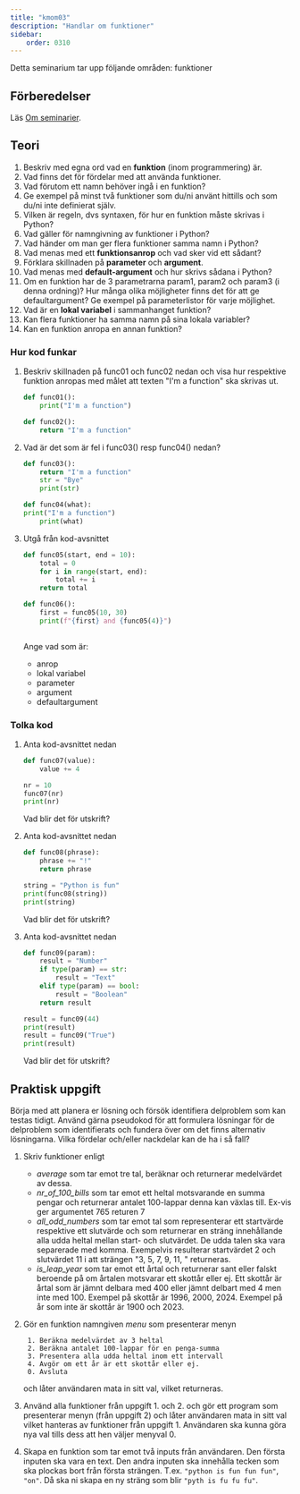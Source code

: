 ```yaml
---
title: "kmom03"
description: "Handlar om funktioner"
sidebar:
    order: 0310
---
```



Detta seminarium tar upp följande områden: funktioner


## Förberedelser

Läs [Om seminarier](../).

## <Icon name="open-book" class="inline-icon" label="Interpret code" /> Teori

1. Beskriv med egna ord vad en **funktion** (inom programmering) är.  
1. Vad finns det för fördelar med att använda funktioner.  
1. Vad förutom ett namn behöver ingå i en funktion?  
1. Ge exempel på minst två funktioner som du/ni använt hittills och som du/ni inte definierat själv.
1. Vilken är regeln, dvs syntaxen, för hur en funktion måste skrivas i Python?  
1. Vad gäller för namngivning av funktioner i Python?  
1. Vad händer om man ger flera funktioner samma namn i Python?  
1. Vad menas med ett **funktionsanrop** och vad sker vid ett sådant?  
1. Förklara skillnaden på **parameter** och **argument**.  
1. Vad menas med **default-argument** och hur skrivs sådana i Python?  
1. Om en funktion har de 3 parametrarna param1, param2 och param3 (i denna ordning)? Hur många olika möjligheter finns det för att ge defaultargument? Ge exempel på parameterlistor för varje möjlighet. 
1. Vad är en **lokal variabel** i sammanhanget funktion?
1. Kan flera funktioner ha samma namn på sina lokala variabler?
1. Kan en funktion anropa en annan funktion?


### Hur kod funkar

1. Beskriv skillnaden på func01 och func02 nedan och visa hur respektive funktion anropas med målet att texten "I'm a function" ska skrivas ut.    
    ```python
    def func01():
        print("I'm a function")
    ```
    ```python
    def func02():
        return "I'm a function"
    ```

1. Vad är det som är fel i func03() resp func04() nedan?  

    ```python
    def func03():
        return "I'm a function"
        str = "Bye"
        print(str)
    ```

    ```python
    def func04(what):
    print("I'm a function")
        print(what)
    ```

1. Utgå från kod-avsnittet  

    ```python
    def func05(start, end = 10):
        total = 0
        for i in range(start, end):
            total += i
        return total

    def func06():
        first = func05(10, 30)
        print(f"{first} and {func05(4)}")
        
    ```
    Ange vad som är:
    - anrop
    - lokal variabel
    - parameter
    - argument
    - defaultargument



### <Icon name="open-book" class="inline-icon" label="Interpret code" /> Tolka kod

1. Anta kod-avsnittet nedan  

    ```python
    def func07(value):
        value += 4

    nr = 10
    func07(nr)
    print(nr)
    ```
    Vad blir det för utskrift?  

1. Anta kod-avsnittet nedan  

    ```python
    def func08(phrase):
        phrase += "!"
        return phrase

    string = "Python is fun"
    print(func08(string))
    print(string)
    ```
    Vad blir det för utskrift?  

1. Anta kod-avsnittet nedan

    ```python
    def func09(param):
        result = "Number"
        if type(param) == str:
            result = "Text"
        elif type(param) == bool:
            result = "Boolean"
        return result

    result = func09(44)
    print(result)
    result = func09("True")
    print(result)
    ```
    Vad blir det för utskrift?


## <Icon name="seti:python" class="inline-icon" label="Write code" /> Praktisk uppgift

Börja med att planera er lösning och försök identifiera delproblem som kan testas tidigt. Använd gärna pseudokod för att formulera lösningar för de delproblem som identifierats och fundera över om det finns alternativ lösningarna. Vilka fördelar och/eller nackdelar kan de ha i så fall?

1. Skriv funktioner enligt  
    - *average* som tar emot tre tal, beräknar och returnerar medelvärdet av dessa.
    - *nr_of_100_bills* som tar emot ett heltal motsvarande en summa pengar och returnerar antalet 100-lappar denna kan växlas till. Ex-vis ger argumentet 765 returen 7
    - *all_odd_numbers* som tar emot tal som representerar ett startvärde respektive ett slutvärde och som returnerar en sträng innehållande alla udda heltal mellan start- och slutvärdet. De udda talen ska vara separerade med komma. Exempelvis resulterar startvärdet 2 och slutvärdet 11 i att strängen "3, 5, 7, 9, 11, " returneras.
    - *is_leap_year* som tar emot ett årtal och returnerar sant eller falskt beroende på om årtalen motsvarar ett skottår eller ej. Ett skottår är årtal som är jämnt delbara med 400 eller jämnt delbart med 4 men inte med 100. Exempel på skottår är 1996, 2000, 2024. Exempel på år som inte är skottår är 1900 och 2023.

1. Gör en funktion namngiven *menu* som presenterar menyn  

        1. Beräkna medelvärdet av 3 heltal
        2. Beräkna antalet 100-lappar för en penga-summa
        3. Presentera alla udda heltal inom ett intervall
        4. Avgör om ett år är ett skottår eller ej.
        0. Avsluta  

    och låter användaren mata in sitt val, vilket returneras.

1. Använd alla funktioner från uppgift 1. och 2. och gör ett program som presenterar menyn (från uppgift 2) och låter användaren mata in sitt val vilket hanteras av funktioner från uppgift 1. Användaren ska kunna göra nya val tills dess att hen väljer menyval 0. 

1. Skapa en funktion som tar emot två inputs från användaren. Den första inputen ska vara en text. Den andra inputen ska innehålla tecken som ska plockas bort från första strängen. T.ex. `"python is fun fun fun"`, `"on"`. Då ska ni skapa en ny sträng som blir `"pyth is fu fu fu"`.
